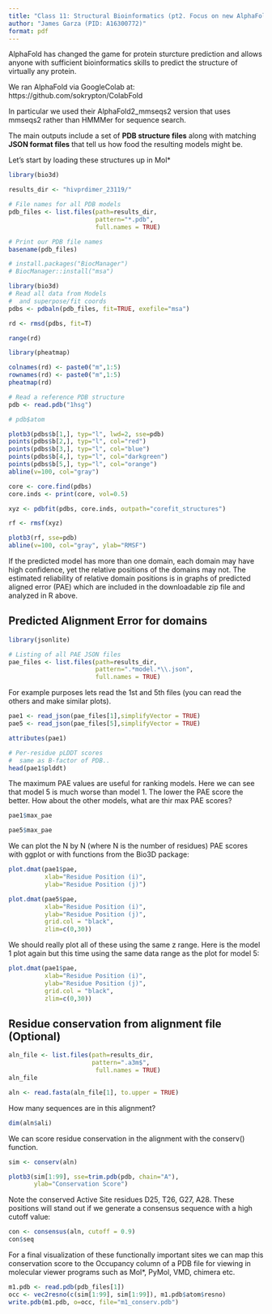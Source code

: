 ```yaml
---
title: "Class 11: Structural Bioinformatics (pt2. Focus on new AlphaFold2)"
author: "James Garza (PID: A16300772)"
format: pdf
---
```


AlphaFold has changed the game for protein sturcture prediction and allows anyone with sufficient bioinformatics skills to predict the structure of virtually any protein.


We ran AlphaFold via GoogleColab at: 
https://github.com/sokrypton/ColabFold

In particular we used their AlphaFold2_mmseqs2 version that uses mmseqs2 rather than HMMMer for sequence search.

The main outputs include a set of **PDB structure files** along with matching **JSON format files** that tell us how food the resulting models might be. 


Let's start by loading these structures up in Mol*

```r
library(bio3d)
```

```r
results_dir <- "hivprdimer_23119/" 
```
```r
# File names for all PDB models
pdb_files <- list.files(path=results_dir,
                        pattern="*.pdb",
                        full.names = TRUE)

# Print our PDB file names
basename(pdb_files)
```
```r
# install.packages("BiocManager")
# BiocManager::install("msa")
```


```r
library(bio3d)
# Read all data from Models 
#  and superpose/fit coords
pdbs <- pdbaln(pdb_files, fit=TRUE, exefile="msa")
```


```r
rd <- rmsd(pdbs, fit=T)

range(rd)
```

```r
library(pheatmap)

colnames(rd) <- paste0("m",1:5)
rownames(rd) <- paste0("m",1:5)
pheatmap(rd)
```


```r
# Read a reference PDB structure
pdb <- read.pdb("1hsg")
```

```r
# pdb$atom
```


```r
plotb3(pdbs$b[1,], typ="l", lwd=2, sse=pdb)
points(pdbs$b[2,], typ="l", col="red")
points(pdbs$b[3,], typ="l", col="blue")
points(pdbs$b[4,], typ="l", col="darkgreen")
points(pdbs$b[5,], typ="l", col="orange")
abline(v=100, col="gray")
```

```r
core <- core.find(pdbs)
core.inds <- print(core, vol=0.5)
```

```r
xyz <- pdbfit(pdbs, core.inds, outpath="corefit_structures")
```

```r
rf <- rmsf(xyz)

plotb3(rf, sse=pdb)
abline(v=100, col="gray", ylab="RMSF")
```

If the predicted model has more than one domain, each domain may have high confidence, yet the relative positions of the domains may not. The estimated reliability of relative domain positions is in graphs of predicted aligned error (PAE) which are included in the downloadable zip file and analyzed in R above.


## Predicted Alignment Error for domains

```r
library(jsonlite)

# Listing of all PAE JSON files
pae_files <- list.files(path=results_dir,
                        pattern=".*model.*\\.json",
                        full.names = TRUE)
```

For example purposes lets read the 1st and 5th files (you can read the others and make similar plots).

```r
pae1 <- read_json(pae_files[1],simplifyVector = TRUE)
pae5 <- read_json(pae_files[5],simplifyVector = TRUE)

attributes(pae1)
```

```r
# Per-residue pLDDT scores 
#  same as B-factor of PDB..
head(pae1$plddt) 
```

The maximum PAE values are useful for ranking models. Here we can see that model 5 is much worse than model 1. The lower the PAE score the better. How about the other models, what are thir max PAE scores?

```r
pae1$max_pae

pae5$max_pae
```

We can plot the N by N (where N is the number of residues) PAE scores with ggplot or with functions from the Bio3D package:

```r
plot.dmat(pae1$pae, 
          xlab="Residue Position (i)",
          ylab="Residue Position (j)")
```

```r
plot.dmat(pae5$pae, 
          xlab="Residue Position (i)",
          ylab="Residue Position (j)",
          grid.col = "black",
          zlim=c(0,30))
```

We should really plot all of these using the same z range. Here is the model 1 plot again but this time using the same data range as the plot for model 5:

```r
plot.dmat(pae1$pae, 
          xlab="Residue Position (i)",
          ylab="Residue Position (j)",
          grid.col = "black",
          zlim=c(0,30))
```

## Residue conservation from alignment file (Optional)

```r
aln_file <- list.files(path=results_dir,
                       pattern=".a3m$",
                        full.names = TRUE)
aln_file
```

```r
aln <- read.fasta(aln_file[1], to.upper = TRUE)
```

How many sequences are in this alignment?

```r
dim(aln$ali)
```

We can score residue conservation in the alignment with the conserv() function.

```r
sim <- conserv(aln)

plotb3(sim[1:99], sse=trim.pdb(pdb, chain="A"),
       ylab="Conservation Score")
```

Note the conserved Active Site residues D25, T26, G27, A28. These positions will stand out if we generate a consensus sequence with a high cutoff value:

```r
con <- consensus(aln, cutoff = 0.9)
con$seq
```

For a final visualization of these functionally important sites we can map this conservation score to the Occupancy column of a PDB file for viewing in molecular viewer programs such as Mol*, PyMol, VMD, chimera etc.

```r
m1.pdb <- read.pdb(pdb_files[1])
occ <- vec2resno(c(sim[1:99], sim[1:99]), m1.pdb$atom$resno)
write.pdb(m1.pdb, o=occ, file="m1_conserv.pdb")
```



















